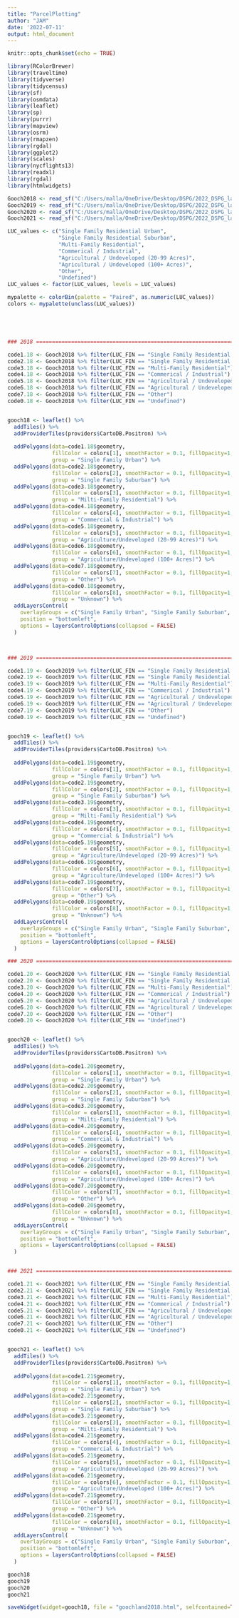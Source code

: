 ```yaml
---
title: "ParcelPlotting"
author: "JAM"
date: '2022-07-11'
output: html_document
---
```


```r
knitr::opts_chunk$set(echo = TRUE)

library(RColorBrewer)
library(traveltime)
library(tidyverse)
library(tidycensus)
library(sf)
library(osmdata)
library(leaflet)
library(sp)
library(purrr)
library(mapview)
library(osrm)
library(rmapzen)
library(rgdal)
library(ggplot2)
library(scales)
library(nycflights13)
library(readxl)
library(rgdal)
library(htmlwidgets)
```


```r
Gooch2018 <- read_sf("C:/Users/malla/OneDrive/Desktop/DSPG/2022_DSPG_landuse/Review/John/Goochland_Parcel_Data/Goochland_Original_Data_FIN/Gooch2018FIN.shp")
Gooch2019 <- read_sf("C:/Users/malla/OneDrive/Desktop/DSPG/2022_DSPG_landuse/Review/John/Goochland_Parcel_Data/Goochland_Original_Data_FIN/Gooch2019FIN.shp")
Gooch2020 <- read_sf("C:/Users/malla/OneDrive/Desktop/DSPG/2022_DSPG_landuse/Review/John/Goochland_Parcel_Data/Goochland_Original_Data_FIN/Gooch2020FIN.shp")
Gooch2021 <- read_sf("C:/Users/malla/OneDrive/Desktop/DSPG/2022_DSPG_landuse/Review/John/Goochland_Parcel_Data/Goochland_Original_Data_FIN/Gooch2021FIN.shp")

LUC_values <- c("Single Family Residential Urban", 
                "Single Family Residential Suburban", 
                "Multi-Family Residential", 
                "Commerical / Industrial", 
                "Agricultural / Undeveloped (20-99 Acres)", 
                "Agricultural / Undeveloped (100+ Acres)", 
                "Other", 
                "Undefined")
LUC_values <- factor(LUC_values, levels = LUC_values)

mypalette <- colorBin(palette = "Paired", as.numeric(LUC_values))
colors <- mypalette(unclass(LUC_values))





### 2018 ==========================================================================

code1.18 <- Gooch2018 %>% filter(LUC_FIN == "Single Family Residential Urban")
code2.18 <- Gooch2018 %>% filter(LUC_FIN == "Single Family Residential Suburban")
code3.18 <- Gooch2018 %>% filter(LUC_FIN == "Multi-Family Residential")
code4.18 <- Gooch2018 %>% filter(LUC_FIN == "Commerical / Industrial")
code5.18 <- Gooch2018 %>% filter(LUC_FIN == "Agricultural / Undeveloped (20-99 Acres)")
code6.18 <- Gooch2018 %>% filter(LUC_FIN == "Agricultural / Undeveloped (100+ Acres)")
code7.18 <- Gooch2018 %>% filter(LUC_FIN == "Other")
code0.18 <- Gooch2018 %>% filter(LUC_FIN == "Undefined")


gooch18 <- leaflet() %>%
  addTiles() %>%
  addProviderTiles(providers$CartoDB.Positron) %>%
  
  addPolygons(data=code1.18$geometry, 
              fillColor = colors[1], smoothFactor = 0.1, fillOpacity=1, stroke = FALSE,
              group = "Single Family Urban") %>%
  addPolygons(data=code2.18$geometry, 
              fillColor = colors[2], smoothFactor = 0.1, fillOpacity=1, stroke = FALSE,
              group = "Single Family Suburban") %>%
  addPolygons(data=code3.18$geometry, 
              fillColor = colors[3], smoothFactor = 0.1, fillOpacity=1, stroke = FALSE,
              group = "Milti-Family Residential") %>%
  addPolygons(data=code4.18$geometry, 
              fillColor = colors[4], smoothFactor = 0.1, fillOpacity=1, stroke = FALSE,
              group = "Commercial & Industrial") %>%
  addPolygons(data=code5.18$geometry, 
              fillColor = colors[5], smoothFactor = 0.1, fillOpacity=1, stroke = FALSE,
              group = "Agriculture/Undeveloped (20-99 Acres)") %>%
  addPolygons(data=code6.18$geometry, 
              fillColor = colors[6], smoothFactor = 0.1, fillOpacity=1, stroke = FALSE,
              group = "Agriculture/Undeveloped (100+ Acres)") %>%
  addPolygons(data=code7.18$geometry, 
              fillColor = colors[7], smoothFactor = 0.1, fillOpacity=1, stroke = FALSE,
              group = "Other") %>%
  addPolygons(data=code0.18$geometry, 
              fillColor = colors[8], smoothFactor = 0.1, fillOpacity=1, stroke = FALSE,
              group = "Unknown") %>%
  addLayersControl(
    overlayGroups = c("Single Family Urban", "Single Family Suburban", "Milti-Family Residential", "Commercial & Industrial", "Agriculture/Undeveloped (20-99 Acres)", "Agriculture/Undeveloped (100+ Acres)", "Other", "Unknown"),
    position = "bottomleft",
    options = layersControlOptions(collapsed = FALSE)
  )



### 2019 ==========================================================================

code1.19 <- Gooch2019 %>% filter(LUC_FIN == "Single Family Residential Urban")
code2.19 <- Gooch2019 %>% filter(LUC_FIN == "Single Family Residential Suburban")
code3.19 <- Gooch2019 %>% filter(LUC_FIN == "Multi-Family Residential")
code4.19 <- Gooch2019 %>% filter(LUC_FIN == "Commerical / Industrial")
code5.19 <- Gooch2019 %>% filter(LUC_FIN == "Agricultural / Undeveloped (20-99 Acres)")
code6.19 <- Gooch2019 %>% filter(LUC_FIN == "Agricultural / Undeveloped (100+ Acres)")
code7.19 <- Gooch2019 %>% filter(LUC_FIN == "Other")
code0.19 <- Gooch2019 %>% filter(LUC_FIN == "Undefined")


gooch19 <- leaflet() %>%
  addTiles() %>%
  addProviderTiles(providers$CartoDB.Positron) %>%
  
  addPolygons(data=code1.19$geometry, 
              fillColor = colors[1], smoothFactor = 0.1, fillOpacity=1, stroke = FALSE,
              group = "Single Family Urban") %>%
  addPolygons(data=code2.19$geometry, 
              fillColor = colors[2], smoothFactor = 0.1, fillOpacity=1, stroke = FALSE,
              group = "Single Family Suburban") %>%
  addPolygons(data=code3.19$geometry, 
              fillColor = colors[3], smoothFactor = 0.1, fillOpacity=1, stroke = FALSE,
              group = "Milti-Family Residential") %>%
  addPolygons(data=code4.19$geometry, 
              fillColor = colors[4], smoothFactor = 0.1, fillOpacity=1, stroke = FALSE,
              group = "Commercial & Industrial") %>%
  addPolygons(data=code5.19$geometry, 
              fillColor = colors[5], smoothFactor = 0.1, fillOpacity=1, stroke = FALSE,
              group = "Agriculture/Undeveloped (20-99 Acres)") %>%
  addPolygons(data=code6.19$geometry, 
              fillColor = colors[6], smoothFactor = 0.1, fillOpacity=1, stroke = FALSE,
              group = "Agriculture/Undeveloped (100+ Acres)") %>%
  addPolygons(data=code7.19$geometry, 
              fillColor = colors[7], smoothFactor = 0.1, fillOpacity=1, stroke = FALSE,
              group = "Other") %>%
  addPolygons(data=code0.19$geometry, 
              fillColor = colors[8], smoothFactor = 0.1, fillOpacity=1, stroke = FALSE,
              group = "Unknown") %>%
  addLayersControl(
    overlayGroups = c("Single Family Urban", "Single Family Suburban", "Milti-Family Residential", "Commercial & Industrial", "Agriculture/Undeveloped (20-99 Acres)", "Agriculture/Undeveloped (100+ Acres)", "Other", "Unknown"),
    position = "bottomleft",
    options = layersControlOptions(collapsed = FALSE)
  )

### 2020 ==========================================================================

code1.20 <- Gooch2020 %>% filter(LUC_FIN == "Single Family Residential Urban")
code2.20 <- Gooch2020 %>% filter(LUC_FIN == "Single Family Residential Suburban")
code3.20 <- Gooch2020 %>% filter(LUC_FIN == "Multi-Family Residential")
code4.20 <- Gooch2020 %>% filter(LUC_FIN == "Commerical / Industrial")
code5.20 <- Gooch2020 %>% filter(LUC_FIN == "Agricultural / Undeveloped (20-99 Acres)")
code6.20 <- Gooch2020 %>% filter(LUC_FIN == "Agricultural / Undeveloped (100+ Acres)")
code7.20 <- Gooch2020 %>% filter(LUC_FIN == "Other")
code0.20 <- Gooch2020 %>% filter(LUC_FIN == "Undefined")


gooch20 <- leaflet() %>%
  addTiles() %>%
  addProviderTiles(providers$CartoDB.Positron) %>%
  
  addPolygons(data=code1.20$geometry, 
              fillColor = colors[1], smoothFactor = 0.1, fillOpacity=1, stroke = FALSE,
              group = "Single Family Urban") %>%
  addPolygons(data=code2.20$geometry, 
              fillColor = colors[2], smoothFactor = 0.1, fillOpacity=1, stroke = FALSE,
              group = "Single Family Suburban") %>%
  addPolygons(data=code3.20$geometry, 
              fillColor = colors[3], smoothFactor = 0.1, fillOpacity=1, stroke = FALSE,
              group = "Milti-Family Residential") %>%
  addPolygons(data=code4.20$geometry, 
              fillColor = colors[4], smoothFactor = 0.1, fillOpacity=1, stroke = FALSE,
              group = "Commercial & Industrial") %>%
  addPolygons(data=code5.20$geometry, 
              fillColor = colors[5], smoothFactor = 0.1, fillOpacity=1, stroke = FALSE,
              group = "Agriculture/Undeveloped (20-99 Acres)") %>%
  addPolygons(data=code6.20$geometry, 
              fillColor = colors[6], smoothFactor = 0.1, fillOpacity=1, stroke = FALSE,
              group = "Agriculture/Undeveloped (100+ Acres)") %>%
  addPolygons(data=code7.20$geometry, 
              fillColor = colors[7], smoothFactor = 0.1, fillOpacity=1, stroke = FALSE,
              group = "Other") %>%
  addPolygons(data=code0.20$geometry, 
              fillColor = colors[8], smoothFactor = 0.1, fillOpacity=1, stroke = FALSE,
              group = "Unknown") %>%
  addLayersControl(
    overlayGroups = c("Single Family Urban", "Single Family Suburban", "Milti-Family Residential", "Commercial & Industrial", "Agriculture/Undeveloped (20-99 Acres)", "Agriculture/Undeveloped (100+ Acres)", "Other", "Unknown"),
    position = "bottomleft",
    options = layersControlOptions(collapsed = FALSE)
  )


### 2021 ==========================================================================

code1.21 <- Gooch2021 %>% filter(LUC_FIN == "Single Family Residential Urban")
code2.21 <- Gooch2021 %>% filter(LUC_FIN == "Single Family Residential Suburban")
code3.21 <- Gooch2021 %>% filter(LUC_FIN == "Multi-Family Residential")
code4.21 <- Gooch2021 %>% filter(LUC_FIN == "Commerical / Industrial")
code5.21 <- Gooch2021 %>% filter(LUC_FIN == "Agricultural / Undeveloped (20-99 Acres)")
code6.21 <- Gooch2021 %>% filter(LUC_FIN == "Agricultural / Undeveloped (100+ Acres)")
code7.21 <- Gooch2021 %>% filter(LUC_FIN == "Other")
code0.21 <- Gooch2021 %>% filter(LUC_FIN == "Undefined")


gooch21 <- leaflet() %>%
  addTiles() %>%
  addProviderTiles(providers$CartoDB.Positron) %>%
  
  addPolygons(data=code1.21$geometry, 
              fillColor = colors[1], smoothFactor = 0.1, fillOpacity=1, stroke = FALSE,
              group = "Single Family Urban") %>%
  addPolygons(data=code2.21$geometry, 
              fillColor = colors[2], smoothFactor = 0.1, fillOpacity=1, stroke = FALSE,
              group = "Single Family Suburban") %>%
  addPolygons(data=code3.21$geometry, 
              fillColor = colors[3], smoothFactor = 0.1, fillOpacity=1, stroke = FALSE,
              group = "Milti-Family Residential") %>%
  addPolygons(data=code4.21$geometry, 
              fillColor = colors[4], smoothFactor = 0.1, fillOpacity=1, stroke = FALSE,
              group = "Commercial & Industrial") %>%
  addPolygons(data=code5.21$geometry, 
              fillColor = colors[5], smoothFactor = 0.1, fillOpacity=1, stroke = FALSE,
              group = "Agriculture/Undeveloped (20-99 Acres)") %>%
  addPolygons(data=code6.21$geometry, 
              fillColor = colors[6], smoothFactor = 0.1, fillOpacity=1, stroke = FALSE,
              group = "Agriculture/Undeveloped (100+ Acres)") %>%
  addPolygons(data=code7.21$geometry, 
              fillColor = colors[7], smoothFactor = 0.1, fillOpacity=1, stroke = FALSE,
              group = "Other") %>%
  addPolygons(data=code0.21$geometry, 
              fillColor = colors[8], smoothFactor = 0.1, fillOpacity=1, stroke = FALSE,
              group = "Unknown") %>%
  addLayersControl(
    overlayGroups = c("Single Family Urban", "Single Family Suburban", "Milti-Family Residential", "Commercial & Industrial", "Agriculture/Undeveloped (20-99 Acres)", "Agriculture/Undeveloped (100+ Acres)", "Other", "Unknown"),
    position = "bottomleft",
    options = layersControlOptions(collapsed = FALSE)
  )
```


```r
gooch18
gooch19
gooch20
gooch21

saveWidget(widget=gooch18, file = "goochland2018.html", selfcontained=TRUE)
```


